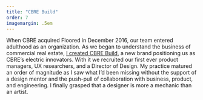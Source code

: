 ```yaml
---
title: "CBRE Build"
order: 7
imagemargin: .5em
---
```


When CBRE acquired Floored in December 2016, our team entered adulthood as an organization. As we began to understand the business of commercial real estate, [I created CBRE Build](/work/cbre-build/), a new brand positioning us as CBRE’s electric innovators. With it we recruited our first ever product managers, UX researchers, and a Director of Design. My practice matured an order of magnitude as I saw what I’d been missing without the support of a design mentor and the push-pull of collaboration with business, product, and engineering. I finally grasped that a designer is more a mechanic than an artist.